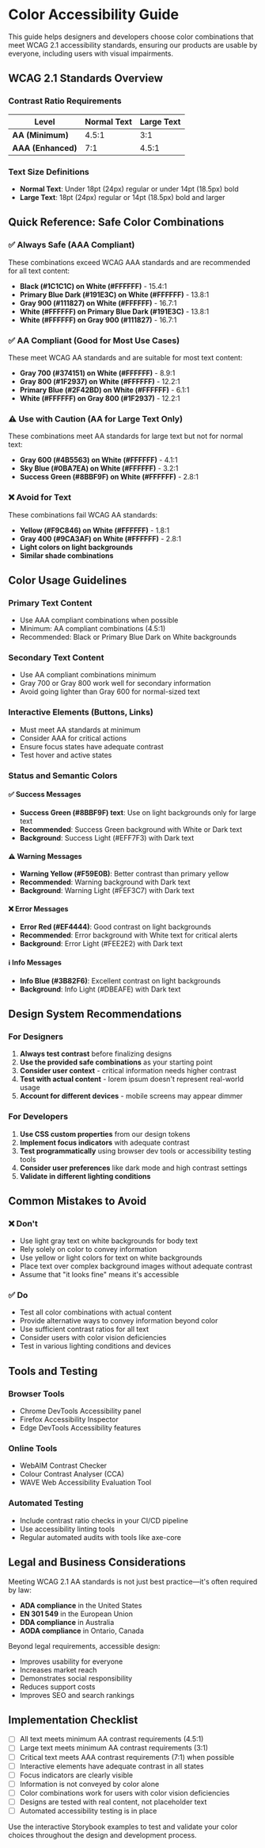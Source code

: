 
<Meta title="Design System/05. Color Accessibility Guide" />

# Color Accessibility Guide

This guide helps designers and developers choose color combinations that meet WCAG 2.1 accessibility standards, ensuring our products are usable by everyone, including users with visual impairments.

## WCAG 2.1 Standards Overview

### Contrast Ratio Requirements

| Level | Normal Text | Large Text |
|-------|-------------|------------|
| **AA (Minimum)** | 4.5:1 | 3:1 |
| **AAA (Enhanced)** | 7:1 | 4.5:1 |

### Text Size Definitions
- **Normal Text**: Under 18pt (24px) regular or under 14pt (18.5px) bold
- **Large Text**: 18pt (24px) regular or 14pt (18.5px) bold and larger

## Quick Reference: Safe Color Combinations

### ✅ Always Safe (AAA Compliant)
These combinations exceed WCAG AAA standards and are recommended for all text content:

- **Black (#1C1C1C) on White (#FFFFFF)** - 15.4:1
- **Primary Blue Dark (#191E3C) on White (#FFFFFF)** - 13.8:1
- **Gray 900 (#111827) on White (#FFFFFF)** - 16.7:1
- **White (#FFFFFF) on Primary Blue Dark (#191E3C)** - 13.8:1
- **White (#FFFFFF) on Gray 900 (#111827)** - 16.7:1

### ✅ AA Compliant (Good for Most Use Cases)
These meet WCAG AA standards and are suitable for most text content:

- **Gray 700 (#374151) on White (#FFFFFF)** - 8.9:1
- **Gray 800 (#1F2937) on White (#FFFFFF)** - 12.2:1
- **Primary Blue (#2F42BD) on White (#FFFFFF)** - 6.1:1
- **White (#FFFFFF) on Gray 800 (#1F2937)** - 12.2:1

### ⚠️ Use with Caution (AA for Large Text Only)
These combinations meet AA standards for large text but not for normal text:

- **Gray 600 (#4B5563) on White (#FFFFFF)** - 4.1:1
- **Sky Blue (#0BA7EA) on White (#FFFFFF)** - 3.2:1
- **Success Green (#8BBF9F) on White (#FFFFFF)** - 2.8:1

### ❌ Avoid for Text
These combinations fail WCAG AA standards:

- **Yellow (#F9C846) on White (#FFFFFF)** - 1.8:1
- **Gray 400 (#9CA3AF) on White (#FFFFFF)** - 2.8:1
- **Light colors on light backgrounds**
- **Similar shade combinations**

## Color Usage Guidelines

### Primary Text Content
- Use AAA compliant combinations when possible
- Minimum: AA compliant combinations (4.5:1)
- Recommended: Black or Primary Blue Dark on White backgrounds

### Secondary Text Content
- Use AA compliant combinations minimum
- Gray 700 or Gray 800 work well for secondary information
- Avoid going lighter than Gray 600 for normal-sized text

### Interactive Elements (Buttons, Links)
- Must meet AA standards at minimum
- Consider AAA for critical actions
- Ensure focus states have adequate contrast
- Test hover and active states

### Status and Semantic Colors

#### ✅ Success Messages
- **Success Green (#8BBF9F) text**: Use on light backgrounds only for large text
- **Recommended**: Success Green background with White or Dark text
- **Background**: Success Light (#EFF7F3) with Dark text

#### ⚠️ Warning Messages  
- **Warning Yellow (#F59E0B)**: Better contrast than primary yellow
- **Recommended**: Warning background with Dark text
- **Background**: Warning Light (#FEF3C7) with Dark text

#### ❌ Error Messages
- **Error Red (#EF4444)**: Good contrast on light backgrounds
- **Recommended**: Error background with White text for critical alerts
- **Background**: Error Light (#FEE2E2) with Dark text

#### ℹ️ Info Messages
- **Info Blue (#3B82F6)**: Excellent contrast on light backgrounds  
- **Background**: Info Light (#DBEAFE) with Dark text

## Design System Recommendations

### For Designers

1. **Always test contrast** before finalizing designs
2. **Use the provided safe combinations** as your starting point
3. **Consider user context** - critical information needs higher contrast
4. **Test with actual content** - lorem ipsum doesn't represent real-world usage
5. **Account for different devices** - mobile screens may appear dimmer

### For Developers

1. **Use CSS custom properties** from our design tokens
2. **Implement focus indicators** with adequate contrast
3. **Test programmatically** using browser dev tools or accessibility testing tools
4. **Consider user preferences** like dark mode and high contrast settings
5. **Validate in different lighting conditions**

## Common Mistakes to Avoid

### ❌ Don't
- Use light gray text on white backgrounds for body text
- Rely solely on color to convey information
- Use yellow or light colors for text on white backgrounds
- Place text over complex background images without adequate contrast
- Assume that "it looks fine" means it's accessible

### ✅ Do  
- Test all color combinations with actual content
- Provide alternative ways to convey information beyond color
- Use sufficient contrast ratios for all text
- Consider users with color vision deficiencies
- Test in various lighting conditions and devices

## Tools and Testing

### Browser Tools
- Chrome DevTools Accessibility panel
- Firefox Accessibility Inspector
- Edge DevTools Accessibility features

### Online Tools
- WebAIM Contrast Checker
- Colour Contrast Analyser (CCA)
- WAVE Web Accessibility Evaluation Tool

### Automated Testing
- Include contrast ratio checks in your CI/CD pipeline
- Use accessibility linting tools
- Regular automated audits with tools like axe-core

## Legal and Business Considerations

Meeting WCAG 2.1 AA standards is not just best practice—it's often required by law:

- **ADA compliance** in the United States
- **EN 301 549** in the European Union  
- **DDA compliance** in Australia
- **AODA compliance** in Ontario, Canada

Beyond legal requirements, accessible design:
- Improves usability for everyone
- Increases market reach
- Demonstrates social responsibility
- Reduces support costs
- Improves SEO and search rankings

## Implementation Checklist

- [ ] All text meets minimum AA contrast requirements (4.5:1)
- [ ] Large text meets minimum AA contrast requirements (3:1)
- [ ] Critical text meets AAA contrast requirements (7:1) when possible
- [ ] Interactive elements have adequate contrast in all states
- [ ] Focus indicators are clearly visible
- [ ] Information is not conveyed by color alone
- [ ] Color combinations work for users with color vision deficiencies
- [ ] Designs are tested with real content, not placeholder text
- [ ] Automated accessibility testing is in place

Use the interactive Storybook examples to test and validate your color choices throughout the design and development process.
